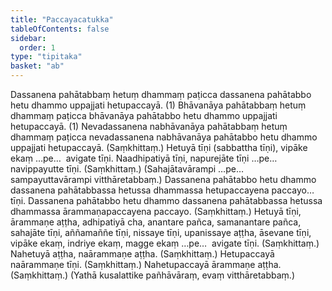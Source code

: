 ```yaml
---
title: "Paccayacatukka"
tableOfContents: false
sidebar:
  order: 1
type: "tipitaka"
basket: "ab"
---
```



<DynamicBreadcrumb />

<Division number="114">

<Paragraph number="393">
Dassanena pahātabbaṃ hetuṃ dhammaṃ paṭicca dassanena pahātabbo hetu dhammo uppajjati hetupaccayā. (1)
</Paragraph>

<Paragraph number="394">
Bhāvanāya pahātabbaṃ hetuṃ dhammaṃ paṭicca bhāvanāya pahātabbo hetu dhammo uppajjati hetupaccayā. (1)
</Paragraph>

<Paragraph number="395">
Nevadassanena nabhāvanāya pahātabbaṃ hetuṃ dhammaṃ paṭicca nevadassanena nabhāvanāya pahātabbo hetu dhammo uppajjati hetupaccayā. (Saṃkhittaṃ.)
</Paragraph>

</Division>
<Division number="115">

<Paragraph number="396">
Hetuyā tīṇi (sabbattha tīṇi), vipāke ekaṃ …pe…  avigate tīṇi.
</Paragraph>

<Paragraph number="397">
Naadhipatiyā tīṇi, napurejāte tīṇi …pe…  navippayutte tīṇi. (Saṃkhittaṃ.)
</Paragraph>

<Paragraph number="398">
(Sahajātavārampi …pe…  sampayuttavārampi vitthāretabbaṃ.)
</Paragraph>

</Division>
<Division number="116">

<Paragraph number="399">
Dassanena pahātabbo hetu dhammo dassanena pahātabbassa hetussa dhammassa hetupaccayena paccayo…  tīṇi.
</Paragraph>

<Paragraph number="400">
Dassanena pahātabbo hetu dhammo dassanena pahātabbassa hetussa dhammassa ārammaṇapaccayena paccayo. (Saṃkhittaṃ.)
</Paragraph>

</Division>
<Division number="117">

<Paragraph number="401">
Hetuyā tīṇi, ārammaṇe aṭṭha, adhipatiyā cha, anantare pañca, samanantare pañca, sahajāte tīṇi, aññamaññe tīṇi, nissaye tīṇi, upanissaye aṭṭha, āsevane tīṇi, vipāke ekaṃ, indriye ekaṃ, magge ekaṃ …pe…  avigate tīṇi. (Saṃkhittaṃ.)
</Paragraph>

<Paragraph number="402">
Nahetuyā aṭṭha, naārammaṇe aṭṭha. (Saṃkhittaṃ.)
</Paragraph>

<Paragraph number="403">
Hetupaccayā naārammaṇe tīṇi. (Saṃkhittaṃ.)
</Paragraph>

<Paragraph number="404">
Nahetupaccayā ārammaṇe aṭṭha. (Saṃkhittaṃ.)
</Paragraph>

<Paragraph number="405">
(Yathā kusalattike pañhāvāraṃ, evaṃ vitthāretabbaṃ.)
</Paragraph>
</Division>